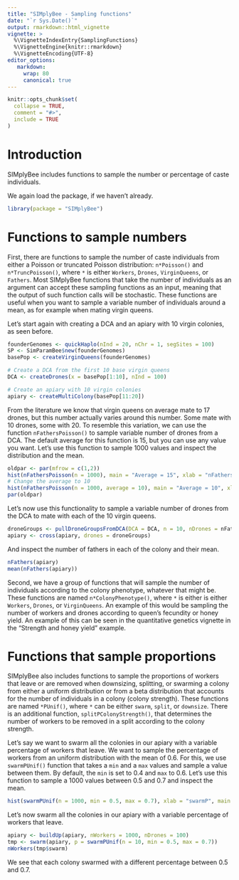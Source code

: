 ```yaml
---
title: "SIMplyBee - Sampling functions"
date: "`r Sys.Date()`"
output: rmarkdown::html_vignette
vignette: >
  %\VignetteIndexEntry{SamplingFunctions}
  %\VignetteEngine{knitr::rmarkdown}
  %\VignetteEncoding{UTF-8}
editor_options:
   markdown:
     wrap: 80
     canonical: true
---
```


```r
knitr::opts_chunk$set(
  collapse = TRUE,
  comment = "#>",
  include = TRUE
)
```

# Introduction

SIMplyBee includes functions to sample the number or percentage of caste
individuals.

We again load the package, if we haven't already.

```r
library(package = "SIMplyBee")
```

# Functions to sample numbers

First, there are functions to sample the number of caste individuals from either
a Poisson or truncated Poisson distribution: `n*Poisson()` and
`n*TruncPoisson()`, where `*` is either `Workers`, `Drones`, `VirginQueens`, or
`Fathers`. Most SIMplyBee functions that take the number of individuals as an
argument can accept these sampling functions as an input, meaning that the
output of such function calls will be stochastic. These functions are useful
when you want to sample a variable number of individuals around a mean, as for
example when mating virgin queens.

Let's start again with creating a DCA and an apiary with 10 virgin colonies, as
seen before.

```r
founderGenomes <- quickHaplo(nInd = 20, nChr = 1, segSites = 100)
SP <- SimParamBee$new(founderGenomes)
basePop <- createVirginQueens(founderGenomes)

# Create a DCA from the first 10 base virgin queens
DCA <- createDrones(x = basePop[1:10], nInd = 100)

# Create an apiary with 10 virgin colonies
apiary <- createMultiColony(basePop[11:20])
```

From the literature we know that virgin queens on average mate to 17 drones, but
this number actually varies around this number. Some mate with 10 drones, some
with 20. To resemble this variation, we can use the function `nFathersPoisson()`
to sample variable number of drones from a DCA. The default average for this
function is 15, but you can use any value you want. Let's use this function to
sample 1000 values and inspect the distribution and the mean.

```r
oldpar <- par(mfrow = c(1,2))
hist(nFathersPoisson(n = 1000), main = "Average = 15", xlab = "nFathers")
# Change the average to 10
hist(nFathersPoisson(n = 1000, average = 10), main = "Average = 10", xlab = "nFathers")
par(oldpar)
```

Let's now use this functionality to sample a variable number of drones from the
DCA to mate with each of the 10 virgin queens.

```r
droneGroups <- pullDroneGroupsFromDCA(DCA = DCA, n = 10, nDrones = nFathersPoisson)
apiary <- cross(apiary, drones = droneGroups)
```

And inspect the number of fathers in each of the colony and their mean.

```r
nFathers(apiary)
mean(nFathers(apiary))
```

Second, we have a group of functions that will sample the number of individuals
according to the colony phenotype, whatever that might be. These functions are
named `n*ColonyPhenotype()`, where `*` is either is either `Workers`, `Drones`,
or `VirginQueens`. An example of this would be sampling the number of workers
and drones according to queen's fecundity or honey yield. An example of this can
be seen in the quantitative genetics vignette in the "Strength and honey yield"
example.

# Functions that sample proportions

SIMplyBee also includes functions to sample the proportions of workers that
leave or are removed when downsizing, splitting, or swarming a colony from
either a uniform distribution or from a beta distribution that accounts for the
number of individuals in a colony (colony strength). These functions are named
`*PUnif()`, where `*` can be either `swarm`, `split`, or `downsize`. There is an
additional function, `splitPColonyStrength()`, that determines the number of
workers to be removed in a split according to the colony strength.

Let's say we want to swarm all the colonies in our apiary with a variable
percentage of workers that leave. We want to sample the percentage of workers
from an uniform distribution with the mean of 0.6. For this, we use
`swarmPUnif()` function that takes a `min` and a `max` values and sample a value
between them. By default, the `min` is set to 0.4 and `max` to 0.6. Let's use
this function to sample a 1000 values between 0.5 and 0.7 and inspect the mean.

```r
hist(swarmPUnif(n = 1000, min = 0.5, max = 0.7), xlab = "swarmP", main = "min=0.5, max=0.7")
```

Let's now swarm all the colonies in our apiary with a variable percentage of
workers that leave.

```r
apiary <- buildUp(apiary, nWorkers = 1000, nDrones = 100)
tmp <- swarm(apiary, p = swarmPUnif(n = 10, min = 0.5, max = 0.7))
nWorkers(tmp$swarm)
```

We see that each colony swarmed with a different percentage between 0.5 and 0.7.
